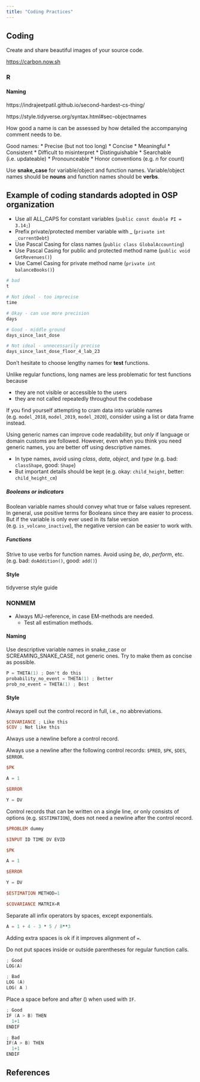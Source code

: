 ```yaml
---
title: "Coding Practices"
---
```


:::{.callout-caution title="Under construction"}
:::

## Coding

Create and share beautiful images of your source code.

[https://carbon.now.sh](https://carbon.now.sh)

### R

#### Naming

https://indrajeetpatil.github.io/second-hardest-cs-thing/

https://style.tidyverse.org/syntax.html#sec-objectnames

How good a name is can be assessed by how detailed the accompanying comment needs to be.

Good names:
* Precise (but not too long)
* Concise
* Meaningful
* Consistent
* Difficult to misinterpret
* Distinguishable
* Searchable (i.e. updateable)
* Pronounceable
* Honor conventions (e.g. *n* for count)

Use **snake_case** for variable/object and function names.
Variable/object names should be **nouns** and function names should be **verbs**.

:::{.callout-note}
# Example of coding standards adopted in OSP organization

* Use all ALL_CAPS for constant variables (`public const double PI = 3.14;`)
* Prefix private/protected member variable with _ (`private int _currentDebt`)
* Use Pascal Casing for class names (`public class GlobalAccounting`)
* Use Pascal Casing for public and protected method name (`public void GetRevenues()`)
* Use Camel Casing for private method name (`private int balanceBooks()`)

:::

```r
# bad
t

# Not ideal - too imprecise
time

# Okay - can use more precision
days

# Good - middle ground
days_since_last_dose

# Not ideal - unnecessarily precise
days_since_last_dose_floor_4_lab_23

```

:::{.callout-note}
Don’t hesitate to choose lengthy names for **test** functions.

Unlike regular functions, long names are less problematic for test functions because

* they are not visible or accessible to the users
* they are not called repeatedly throughout the codebase
:::

If you find yourself attempting to cram data into variable names (e.g. `model_2018`, `model_2019`, `model_2020`), consider using a list or data frame instead.

Using generic names can improve code readability, but *only* if language or domain customs are followed.
However, even when you think you need generic names, you are better off using descriptive names.

* In type names, avoid using *class*, *data*, *object*, and *type* (e.g. bad: `classShape`, good: `Shape`)
* But important details should be kept (e.g. okay: `child_height`, better: `child_height_cm`)

##### Booleans or indicators

Boolean variable names should convey what true or false values represent.
In general, use positive terms for Booleans since they are easier to process.
But if the variable is only ever used in its false version (e.g. `is_volcano_inactive`), the negative version can be easier to work with.

##### Functions

Strive to use verbs for function names.
Avoid using *be*, *do*, *perform*, etc. (e.g. bad: `doAddition()`, good: `add()`)

#### Style

tidyverse style guide

### NONMEM

* Always MU-reference, in case EM-methods are needed.
  * Test all estimation methods.

#### Naming

Use descriptive variable names in snake_case or SCREAMING_SNAKE_CASE, not generic ones.
Try to make them as concise as possible.

```verilog
P = THETA(1) ; Don't do this
probability_no_event = THETA(1) ; Better
prob_no_event = THETA(1) ; Best
```

#### Style

Always spell out the control record in full, i.e., no abbreviations.

```verilog
$COVARIANCE ; Like this
$COV ; Not like this
```

Always use a newline before a control record.

Always use a newline after the following control records: `$PRED`, `$PK`, `$DES`, `$ERROR`.

```verilog
$PK

A = 1

$ERROR

Y = DV

```

Control records that can be written on a single line, or only consists of options (e.g. `$ESTIMATION`), does not need a newline after the control record.

```verilog
$PROBLEM dummy

$INPUT ID TIME DV EVID

$PK

A = 1

$ERROR

Y = DV

$ESTIMATION METHOD=1

$COVARIANCE MATRIX=R
```

Separate all infix operators by spaces, except exponentials.

```verilog
A = 1 + 4 - 3 * 5 / 8**3
```

Adding extra spaces is ok if it improves alignment of `=`.

Do not put spaces inside or outside parentheses for regular function calls.

```verilog
; Good
LOG(A)

; Bad
LOG (A)
LOG( A )
```

Place a space before and after () when used with `IF`.

```verilog
; Good
IF (A > B) THEN
  1+1
ENDIF

; Bad
IF(A > B) THEN
  1+1
ENDIF
```

## References

::: {#refs}
:::
